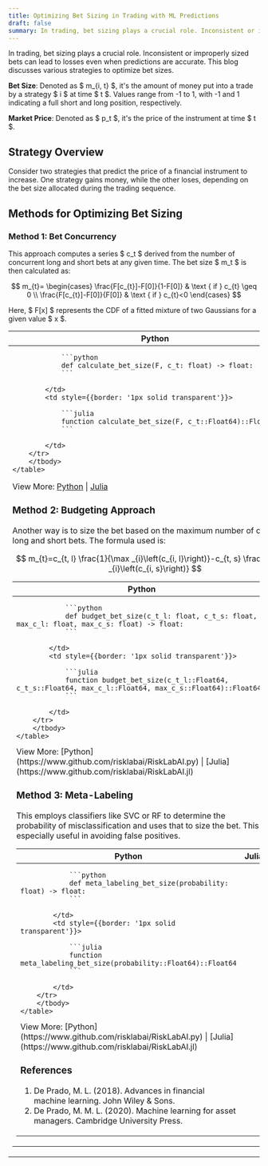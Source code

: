 ```yaml
---
title: Optimizing Bet Sizing in Trading with ML Predictions
draft: false
summary: In trading, bet sizing plays a crucial role. Inconsistent or improperly sized bets can lead to losses even when predictions are accurate. This blog discusses various strategies to optimize bet sizes.
---
```


<TOCInline toc={props.toc} asDisclosure />

<div style={{ marginBottom: '2rem' }} />

In trading, bet sizing plays a crucial role. Inconsistent or improperly sized bets can lead to losses even when predictions are accurate. This blog discusses various strategies to optimize bet sizes.

**Bet Size**: Denoted as $ m\_{i, t} $, it's the amount of money put into a trade by a strategy $ i $ at time $ t $. Values range from -1 to 1, with -1 and 1 indicating a full short and long position, respectively.

**Market Price**: Denoted as $ p_t $, it's the price of the instrument at time $ t $.

## Strategy Overview

Consider two strategies that predict the price of a financial instrument to increase. One strategy gains money, while the other loses, depending on the bet size allocated during the trading sequence.

## Methods for Optimizing Bet Sizing

### Method 1: Bet Concurrency

This approach computes a series $ c_t $ derived from the number of concurrent long and short bets at any given time. The bet size $ m_t $ is then calculated as:

$$
m_{t}=
\begin{cases}
\frac{F[c_{t}]-F[0]}{1-F[0]} & \text { if } c_{t} \geq 0 \\
\frac{F[c_{t}]-F[0]}{F[0]} & \text { if } c_{t}<0
\end{cases}
$$

Here, $ F[x] $ represents the CDF of a fitted mixture of two Gaussians for a given value $ x $.

<div style={{display: 'flex', justifyContent: 'center'}}>
    <table style={{tableLayout: 'fixed', width: '90%'}}>
        <thead>
        <tr>
            <th style={{width: '50%', textAlign: 'center'}}>Python</th>
            <th style={{width: '50%', textAlign: 'center'}}>Julia</th>
        </tr>
        </thead>
        <tbody>
        <tr>
            <td style={{border: '1px solid transparent'}}>

                ```python
                def calculate_bet_size(F, c_t: float) -> float:
                ```

            </td>
            <td style={{border: '1px solid transparent'}}>

                ```julia
                function calculate_bet_size(F, c_t::Float64)::Float64
                ```

            </td>
        </tr>
        </tbody>
    </table>

</div>

View More: [Python](https://www.github.com/risklabai/RiskLabAI.py) | [Julia](https://www.github.com/risklabai/RiskLabAI.jl)

### Method 2: Budgeting Approach

Another way is to size the bet based on the maximum number of concurrent long and short bets. The formula used is:

$$
m_{t}=c_{t, l} \frac{1}{\max _{i}\left(c_{i, l}\right)}-c_{t, s} \frac{1}{\max _{i}\left(c_{i, s}\right)}
$$

<div style={{display: 'flex', justifyContent: 'center'}}>
    <table style={{tableLayout: 'fixed', width: '90%'}}>
        <thead>
        <tr>
            <th style={{width: '50%', textAlign: 'center'}}>Python</th>
            <th style={{width: '50%', textAlign: 'center'}}>Julia</th>
        </tr>
        </thead>
        <tbody>
        <tr>
            <td style={{border: '1px solid transparent'}}>

                ```python
                def budget_bet_size(c_t_l: float, c_t_s: float, max_c_l: float, max_c_s: float) -> float:
                ```

            </td>
            <td style={{border: '1px solid transparent'}}>

                ```julia
                function budget_bet_size(c_t_l::Float64, c_t_s::Float64, max_c_l::Float64, max_c_s::Float64)::Float64
                ```

            </td>
        </tr>
        </tbody>
    </table>

</div>
View More: [Python](https://www.github.com/risklabai/RiskLabAI.py) | [Julia](https://www.github.com/risklabai/RiskLabAI.jl)

### Method 3: Meta-Labeling

This employs classifiers like SVC or RF to determine the probability of misclassification and uses that to size the bet. This is especially useful in avoiding false positives.

<div style={{display: 'flex', justifyContent: 'center'}}>
    <table style={{tableLayout: 'fixed', width: '90%'}}>
        <thead>
        <tr>
            <th style={{width: '50%', textAlign: 'center'}}>Python</th>
            <th style={{width: '50%', textAlign: 'center'}}>Julia</th>
        </tr>
        </thead>
        <tbody>
        <tr>
            <td style={{border: '1px solid transparent'}}>

                ```python
                def meta_labeling_bet_size(probability: float) -> float:
                ```

            </td>
            <td style={{border: '1px solid transparent'}}>

                ```julia
                function meta_labeling_bet_size(probability::Float64)::Float64
                ```

            </td>
        </tr>
        </tbody>
    </table>

</div>
View More: [Python](https://www.github.com/risklabai/RiskLabAI.py) | [Julia](https://www.github.com/risklabai/RiskLabAI.jl)

### References

1. De Prado, M. L. (2018). Advances in financial machine learning. John Wiley & Sons.
2. De Prado, M. M. L. (2020). Machine learning for asset managers. Cambridge University Press.
